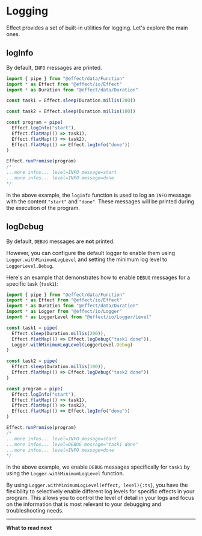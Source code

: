 # Logging

Effect provides a set of built-in utilities for logging. Let's explore the main ones.

## logInfo

By default, `INFO` messages are printed.

```ts
import { pipe } from "@effect/data/Function"
import * as Effect from "@effect/io/Effect"
import * as Duration from "@effect/data/Duration"

const task1 = Effect.sleep(Duration.millis(200))

const task2 = Effect.sleep(Duration.millis(100))

const program = pipe(
  Effect.logInfo("start"),
  Effect.flatMap(() => task1),
  Effect.flatMap(() => task2),
  Effect.flatMap(() => Effect.logInfo("done"))
)

Effect.runPromise(program)
/*
...more infos... level=INFO message=start
...more infos... level=INFO message=done
*/
```

In the above example, the `logInfo` function is used to log an `INFO` message with the content `"start"` and `"done"`. These messages will be printed during the execution of the program.

## logDebug

By default, `DEBUG` messages are **not** printed.

However, you can configure the default logger to enable them using `Logger.withMinimumLogLevel` and setting the minimum log level to `LoggerLevel.Debug`.

Here's an example that demonstrates how to enable `DEBUG` messages for a specific task (`task1`):

```ts {10}
import { pipe } from "@effect/data/Function"
import * as Effect from "@effect/io/Effect"
import * as Duration from "@effect/data/Duration"
import * as Logger from "@effect/io/Logger"
import * as LoggerLevel from "@effect/io/Logger/Level"

const task1 = pipe(
  Effect.sleep(Duration.millis(200)),
  Effect.flatMap(() => Effect.logDebug("task1 done")),
  Logger.withMinimumLogLevel(LoggerLevel.Debug)
)

const task2 = pipe(
  Effect.sleep(Duration.millis(100)),
  Effect.flatMap(() => Effect.logDebug("task2 done"))
)

const program = pipe(
  Effect.logInfo("start"),
  Effect.flatMap(() => task1),
  Effect.flatMap(() => task2),
  Effect.flatMap(() => Effect.logInfo("done"))
)

Effect.runPromise(program)
/*
...more infos... level=INFO message=start
...more infos... level=DEBUG message="task1 done"
...more infos... level=INFO message=done
*/
```

In the above example, we enable `DEBUG` messages specifically for `task1` by using the `Logger.withMinimumLogLevel` function.

By using `Logger.withMinimumLogLevel(effect, level){:ts}`, you have the flexibility to selectively enable different log levels for specific effects in your program. This allows you to control the level of detail in your logs and focus on the information that is most relevant to your debugging and troubleshooting needs.

---

**What to read next**


<Cards>
  <Card icon="📚 " title="Debugging" href="debugging" />
  <Card
    icon="📝 "
    title="Write a custom logger"
    href="../../how-to-guides/custom-logger"
  />
</Cards>
